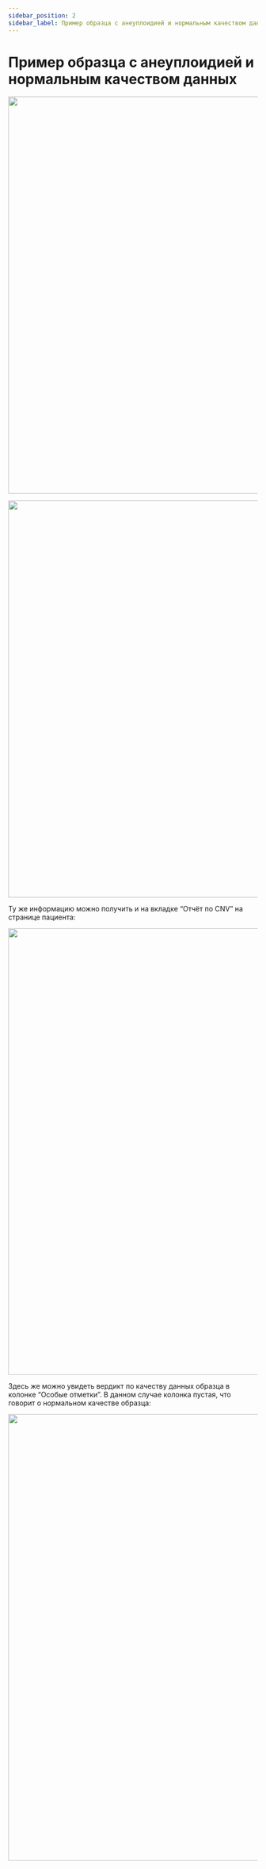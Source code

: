 ```yaml
---
sidebar_position: 2
sidebar_label: Пример образца с анеуплоидией и нормальным качеством данных
---
```


# Пример образца с анеуплоидией и нормальным качеством данных


<NormalQualityData />

<p align="center">
<img src={require('/img/rus/38-main-page-normal-data-quality.png').default} width="800"/>
</p>


<CNVReportInfo result="наблюдается увеличение числа копий хромосомы 21" />

<p align="center">
<img src={require('/img/rus/42-cnv-report-normal-data-quality-chr21.png').default} width="800"/>
</p>

Ту же информацию можно получить и на вкладке “Отчёт по CNV” на странице пациента:

<p align="center">
<img src={require('/img/rus/cnv-report-not-detected-normal-data-quality.png').default} width="900"/>
</p>

Здесь же можно увидеть вердикт по качеству данных образца в колонке “Особые отметки”.
В данном случае колонка пустая, что говорит о нормальном качестве образца:

<p align="center">
<img src={require('/img/rus/43-patient-cnv-report-normal-data-quality-chr21.png').default} width="900"/>
</p>
